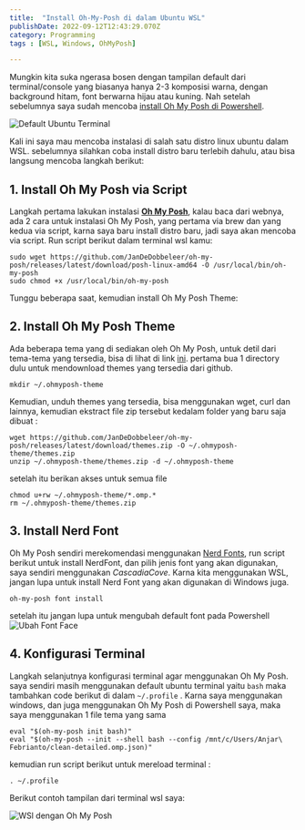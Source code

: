 ```yaml
---
title:  "Install Oh-My-Posh di dalam Ubuntu WSL"
publishDate: 2022-09-12T12:43:29.070Z
category: Programming
tags : [WSL, Windows, OhMyPosh]

---
```


Mungkin kita suka ngerasa bosen dengan tampilan default dari terminal/console yang biasanya hanya 2-3 komposisi warna, dengan background hitam, font berwarna hijau atau kuning. Nah setelah sebelumnya saya sudah mencoba [install Oh My Posh di Powershell][ohmyposh-powershell-post].

![Default Ubuntu Terminal](https://i.postimg.cc/T1vGXsRm/Screenshot-2022-10-11-140325.png)

Kali ini saya mau mencoba instalasi di salah satu distro linux ubuntu dalam WSL. sebelumnya silahkan coba install distro baru terlebih dahulu, atau bisa langsung mencoba langkah berikut:

## 1. Install Oh My Posh via Script

Langkah pertama lakukan instalasi [**Oh My Posh**][ohmyposh], kalau baca dari webnya, ada 2 cara untuk instalasi Oh My Posh, yang pertama via brew dan yang kedua via script, karna saya baru install distro baru, jadi saya akan mencoba via script. Run script berikut dalam terminal wsl kamu:

```
sudo wget https://github.com/JanDeDobbeleer/oh-my-posh/releases/latest/download/posh-linux-amd64 -O /usr/local/bin/oh-my-posh
sudo chmod +x /usr/local/bin/oh-my-posh
```

Tunggu beberapa saat, kemudian install Oh My Posh Theme:

## 2. Install Oh My Posh Theme

Ada beberapa tema yang di sediakan oleh Oh My Posh, untuk detil dari tema-tema yang tersedia, bisa di lihat di link [ini][ohmyposh-theme]. pertama bua 1 directory dulu untuk mendownload themes yang tersedia dari github.

```
mkdir ~/.ohmyposh-theme
```

Kemudian, unduh themes yang tersedia, bisa menggunakan wget, curl dan lainnya, kemudian ekstract file zip tersebut kedalam folder yang baru saja dibuat :

```
wget https://github.com/JanDeDobbeleer/oh-my-posh/releases/latest/download/themes.zip -O ~/.ohmyposh-theme/themes.zip
unzip ~/.ohmyposh-theme/themes.zip -d ~/.ohmyposh-theme
```

setelah itu berikan akses untuk semua file

```
chmod u+rw ~/.ohmyposh-theme/*.omp.*
rm ~/.ohmyposh-theme/themes.zip
```


## 3. Install Nerd Font

Oh My Posh sendiri merekomendasi menggunakan [Nerd Fonts][nerd-font], run script berikut untuk install NerdFont, dan pilih jenis font yang akan digunakan, saya sendiri menggunakan *CascadiaCove*. Karna kita menggunakan WSL, jangan lupa untuk install Nerd Font yang akan digunakan di Windows juga.

```
oh-my-posh font install
```

setelah itu jangan lupa untuk mengubah default font pada Powershell
![Ubah Font Face](https://i.postimg.cc/MKqpQkqF/Screenshot-2022-10-11-133938.png)

## 4. Konfigurasi Terminal

Langkah selanjutnya konfigurasi terminal agar menggunakan Oh My Posh. saya sendiri masih menggunakan default ubuntu terminal yaitu ``bash`` maka tambahkan code berikut di dalam ``~/.profile`` . Karna saya menggunakan windows, dan juga menggunakan Oh My Posh di Powershell saya, maka saya menggunakan 1 file tema yang sama

```
eval "$(oh-my-posh init bash)"
eval "$(oh-my-posh --init --shell bash --config /mnt/c/Users/Anjar\ Febrianto/clean-detailed.omp.json)"
```

kemudian run script berikut untuk mereload terminal :

```
. ~/.profile
```

Berikut contoh tampilan dari terminal wsl saya:

![WSl dengan Oh My Posh](https://i.postimg.cc/V6Scx8nD/Screenshot-2022-10-11-143610.png)


[ohmyposh]:https://ohmyposh.dev/
[ohmyposh-theme]:https://ohmyposh.dev/docs/themes
[nerd-font]:https://www.nerdfonts.com/
[ohmyposh-powershell-post]:/article/install-oh-my-post-di-powershell